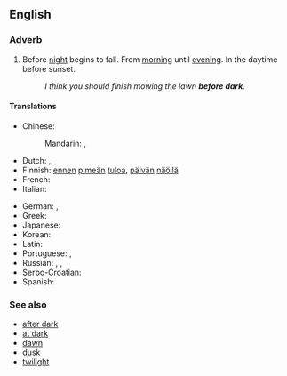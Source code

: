 ==English==

===Adverb===
{{en-adv|head=[[before]] [[dark]]|-}}

# Before [[night]] begins to fall. From [[morning]] until [[evening]]. In the daytime before sunset.
#: ''I think you should finish mowing the lawn '''before dark'''.''

====Translations====
{{trans-top|before night begins to fall}}
* Chinese:
*: Mandarin: {{t|cmn|在黃昏之前|sc=Hani}}, {{t|cmn|在黄昏之前|tr=zài huánghūn zhīqián|sc=Hani}}
* Dutch: {{t|nl|voor donker}}, {{t|nl|voordat het donker wordt}}
* Finnish: [[ennen]] [[pimeä|pimeän]] [[tulo|tuloa]], [[päivä|päivän]] [[näkö|näöllä]]
* French: {{t|fr|avant la tombée de la nuit}}
* Italian: {{t|it|prima del tramonto}}
{{trans-mid}}
* German: {{t+|de|tagsüber}}, {{t+|de|untertags}}
* Greek: {{t|el|πριν από το σούρουπο|tr=prin apó to soúroupo}}
* Japanese: {{t|ja|暮れの前に|tr=yūgure no mae ni}}
* Korean: {{t|ko|해거름의 앞에|tr=haegeoreumui ape}}
* Latin: {{t|la|a mane usque ad vesperam}}
* Portuguese: {{t|pt|[[antes]] [[de]] [[anoitecer]]}}, {{t|pt|[[antes]] [[do]] [[cair da noite]]}}
* Russian: {{t+|ru|за́светло|sc=Cyrl}}, {{t|ru|[[до]] [[темнота|темноты́]]|sc=Cyrl}}, {{t|ru|[[до]] [[наступление|наступле́ния]] [[темнота|темноты́]]|sc=Cyrl}}
* Serbo-Croatian: {{t|sh|предмрак|sc=Cyrl}}{{t|sh|predmrak}}
* Spanish: {{t|es|antes de anochecer}}
{{trans-bottom}}

===See also===
* [[after dark]]
* [[at dark]]
* [[dawn]]
* [[dusk]]
* [[twilight]]